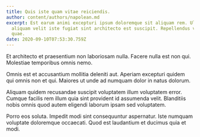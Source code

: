 ```yaml
---
title: Quis iste quam vitae reiciendis.
author: content/authors/napolean.md
excerpt: Est earum animi excepturi ipsum doloremque sit aliquam rem. Ullam
  aliquam velit iste fugiat sint architecto est suscipit. Repellendus velit
  quae.
date: 2020-09-10T07:53:30.759Z
---
```

Et architecto et praesentium non laboriosam nulla. Facere nulla est non qui. Molestiae temporibus omnis nemo.
 Omnis est et accusantium mollitia deleniti aut. Aperiam excepturi quidem qui omnis non et qui. Maiores ut unde ad numquam dolor in natus dolorum.
 Aliquam quidem recusandae suscipit voluptatem illum voluptatem error. Cumque facilis rem illum quia sint provident id assumenda velit. Blanditiis nobis omnis quod autem eligendi laborum ipsam sed voluptatem.
 Porro eos soluta. Impedit modi sint consequuntur aspernatur. Iste numquam voluptate doloremque occaecati. Quod est laudantium et ducimus quia et modi.